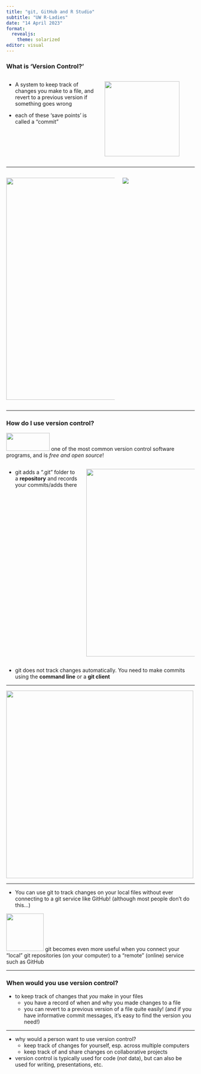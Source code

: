 ```yaml
---
title: "git, GitHub and R Studio"
subtitle: "UW R-Ladies"
date: "14 April 2023"
format: 
  revealjs: 
    theme: solarized
editor: visual
---
```


### What is 'Version Control?'

::: columns
::: {.column width="50%"}
::: fragment
-   A system to keep track of changes you make to a file, and revert to a previous version if something goes wrong
:::

::: fragment
-   each of these 'save points' is called a "commit"
:::
:::

::: {.column width="50%"}
::: fragment
[![](presentationImgs/climbingImage.png){fig-alt="Climber on a wall" width="200"}](https://www.vdiffclimbing.com/trad-gear/)
:::
:::
:::

------------------------------------------------------------------------

::: columns
::: {.column width="60%"}
[![](presentationImgs/falling.png){fig-alt="Climbers falling on a wall" fig-align="left" width="592"}](https://www.vdiffclimbing.com/trad-gear/)
:::

::: {.column width="40%"}
::: fragment
[![](presentationImgs/soloing.jpg)](https://www.redbull.com/al-sq/theredbulletin/marc-andre-leclerc-the-alpinist)
:::
:::
:::

------------------------------------------------------------------------

### How do I use version control?

![](presentationImgs/git_logo.png){width="116" height="48"} one of the most common version control software programs, and is *free and open source*!

::: fragment
:::columns
::: {.column width="40%"}
- git adds a ".git" folder to a **repository** and records your commits/adds there
:::
::: {.column width="60%"}
![](presentationImgs/gitRepoImage.png){width="500"}
:::
:::
:::

::: fragment
* git does not track changes automatically. You need to make commits using the **command line** or a **git client**

:::

------------------------------------------------------------------------

![](presentationImgs/gitTree.png){width="500"}

------------------------------------------------------------------------

- You can use git to track changes on your local files without ever connecting to a git service like GitHub! (although most people don't do this...)

![](presentationImgs/github-mark.png){width="100"} git becomes even more useful when you connect your "local" git repositories (on your computer) to a "remote" (online) service such as GitHub




------------------------------------------------------------------------

### When would you use version control?

-   to keep track of changes that *you* make in your files
    -   you have a record of when and why you made changes to a file
    -   you can revert to a previous version of a file quite easily! (and if you have informative commit messages, it's easy to find the version you need!)

------------------------------------------------------------------------

-   why would a person want to use version control?
    -   keep track of changes for yourself, esp. across multiple computers
    -   keep track of and share changes on collaborative projects
-   version control is typically used for code (*not* data), but can also be used for writing, presentations, etc.
